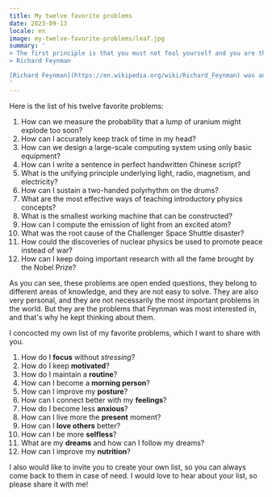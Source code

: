 ```yaml
---
title: My twelve favorite problems
date: 2023-09-13
locale: en
image: my-twelve-favorite-problems/leaf.jpg
summary: '
> The first principle is that you must not fool yourself and you are the easiest person to fool.
> Richard Feynman

[Richard Feynman](https://en.wikipedia.org/wiki/Richard_Feynman) was an American theoretical physicist, known for his work in Quantum Mechanics, Quantum Electrodynamics, Path Integral Formulation, particle physics and many more areas. For his work he was awarded the Nobel Prize in Physics in 1965. When people asked him about how he could be able to tackle such a diverse range of problems, he answered that he had a list of his twelve favorite problems. He would think about them all the time, and when he had a new idea, he would check if it could be applied to one of his twelve favorite problems. If it could, he would work on it. If not, he would discard it.
'
---
```


Here is the list of his twelve favorite problems:

1. How can we measure the probability that a lump of uranium might explode too soon?
2. How can I accurately keep track of time in my head?
3. How can we design a large-scale computing system using only basic equipment?
4. How can I write a sentence in perfect handwritten Chinese script?
5. What is the unifying principle underlying light, radio, magnetism, and electricity?
6. How can I sustain a two-handed polyrhythm on the drums?
7. What are the most effective ways of teaching introductory physics concepts?
8. What is the smallest working machine that can be constructed?
9. How can I compute the emission of light from an excited atom?
10. What was the root cause of the Challenger Space Shuttle disaster?
11. How could the discoveries of nuclear physics be used to promote peace instead of war?
12. How can I keep doing important research with all the fame brought by the Nobel Prize?

As you can see, these problems are open ended questions, they belong to different areas of knowledge, and they are not easy to solve. They are also very personal, and they are not necessarily the most important problems in the world. But they are the problems that Feynman was most interested in, and that's why he kept thinking about them.

I concocted my own list of my favorite problems, which I want to share with you.

1. How do I **focus** without _stressing_?
2. How do I keep **motivated**?
3. How do I maintain a **routine**?
4. How can I become a **morning person**?
5. How can I improve my **posture**?
6. How can I connect better with my **feelings**?
7. How do I become less **anxious**?
8. How can I live more the **present** moment?
9. How can I **love others** better?
10. How can I be more **selfless**?
11. What are my **dreams** and how can I follow my dreams?
12. How can I improve my **nutrition**?

I also would like to invite you to create your own list, so you can always come back to them in case of need. I would love to hear about your list, so please share it with me!
